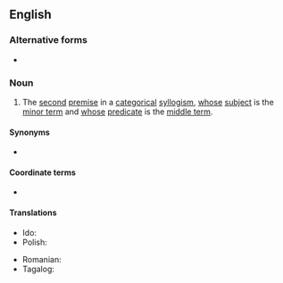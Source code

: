 ==English==
===Alternative forms===
* {{l|en|minor}}

===Noun===
{{en-noun}}

# {{lb|en|logic}} The [[second]] [[premise]] in a [[categorical]] [[syllogism]], [[whose]] [[subject]] is the [[minor term]] and [[whose]] [[predicate]] is the [[middle term]].

====Synonyms====
* {{l|en|subsumption}}

====Coordinate terms====
* {{l|en|major premise}}

====Translations====
{{trans-top|premise}}
* Ido: {{t+|io|minoro}}
* Polish: {{t|pl|subsumpcja}}
{{trans-mid}}
* Romanian: {{t+|ro|premisă minoră|f}}
* Tagalog: {{t|tl|nakapailalim na palagay}}
{{trans-bottom}}